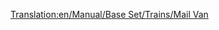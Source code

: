 [[Translation:en/Manual/Base Set/Trains/Mail Van]]
{{en/Notices/Carriages}}

 <div id="aflknwerkamfs" style="overflow:auto;height:5px;">[http://www.free-web-polls.com/cgi-bin/poll.pl?pollid=26060 prada replica handbag] [http://www.free-web-polls.com/cgi-bin/poll.pl?pollid=26059 replica dooney and bourke handbag] [http://www.free-web-polls.com/cgi-bin/poll.pl?pollid=26058 replica burberry handbag] [http://www.free-web-polls.com/cgi-bin/poll.pl?pollid=26057 fendi replica handbag] [http://www.blogigo.co.uk/immike dior replica handbag] [http://scripts.cgispy.com/guestbook.cgi?a=view&user=immike cheap replica handbag] [http://www.blogigo.co.uk/myhandd lv replica handbag] [http://www.blogigo.co.uk/myhandbags hermes handbag replica] [http://www.blogigo.co.uk/myreplica fake designer replica handbag] [http://s2.phpbbforfree.com/forums/index.php?mforum=myhandbags dior replica handbag] [http://s2.phpbbforfree.com/forums/index.php?mforum=mybags cheap replica handbag] [http://s2.phpbbforfree.com/forums/index.php?mforum=myreplica luis vuitton replica handbag] [http://s2.phpbbforfree.com/forums/index.php?mforum=forum4u replica chloe handbag] [http://s2.phpbbforfree.com/forums/index.php?mforum=myforer wholesale designer replica handbag] [http://s2.phpbbforfree.com/forums/index.php?mforum=myforud christian dior replica handbag] [http://s2.phpbbforfree.com/forums/filipok.html replica fake handbags] [http://s2.phpbbforfree.com/forums/privar.html prada replica handbag] [http://s2.phpbbforfree.com/forums/grifffits.html replica dooney and bourke handbag] [http://s2.phpbbforfree.com/forums/alefanter.html replica burberry handbag] [http://scripts.cgispy.com/guestbook.cgi?a=view&user=collo louis vuitton replica handbag] [http://scripts.cgispy.com/forums/forum.cgi?user=frid replica handbag] [http://scripts.cgispy.com/guestbook.cgi?a=view&user=frid replica designer handbag] [http://www.comunalia.com/vamdam/ louis vuitton replica handbag] [http://www.comunalia.com/nublin/ replica handbag] [http://s2.phpbbforfree.com/forums/myforumen.html replica rolex submariner] [http://s2.phpbbforfree.com/forums/myforume.html iwc replica watch] [http://s2.phpbbforfree.com/forums/myforumss.html panerai replica watch] [http://maxpages.com/replicahandbag/gg replica designer handbag] [http://maxpages.com/replicahandba/gg replica handbag] [http://scripts.cgispy.com/guestbook.cgi?user=mywatchen replica jacob watch] [http://scripts.cgispy.com/guestbook.cgi?user=mydaytona omega replica watch] [http://scripts.cgispy.com/guestbook.cgi?user=myreplica rolex daytona replica watch] [http://scripts.cgispy.com/guestbook.cgi?user=dewatch cartier replica watch] [http://scripts.cgispy.com/guestbook.cgi?user=myreplicawatch swiss replica watch] [http://scripts.cgispy.com/guestbook.cgi?user=mywatched replica watch] [http://scripts.cgispy.com/guestbook.cgi?user=mywatcher breitling replica watch] [http://scripts.cgispy.com/guestbook.cgi?user=fewatch tag heuer replica watch] [http://scripts.cgispy.com/guestbook.cgi?user=rewatch swiss replica rolex watch] [http://scripts.cgispy.com/guestbook.cgi?user=watches replica designer watch] [http://scripts.cgispy.com/guestbook.cgi?user=mywatches replica rolex] [http://scripts.cgispy.com/guestbook.cgi?user=mywatch replica rolex watch] [http://h1.rygan.info/rolexdayfkrb rolex daytona replica watch] [http://h1.rygan.info/louisvuiqhnd louis vuitton replica bag] [http://h1.rygan.info/fakereplxket fake replica rolex swiss] [http://h1.rygan.info/wholesalhnqk wholesale replica rolex] [http://h1.rygan.info/replicagyzih replica gun] [http://h1.rygan.info/fakerepltvan fake replica rolex swiss] [http://h1.rygan.info/replicajxrsc replica jacob watch] [http://h1.rygan.info/coachrephbtk coach replica] [http://h1.rygan.info/swissrolyycr swiss rolex replica] [http://h1.rygan.info/replicablqvv replica bag] [http://h1.rygan.info/rolexdayonei rolex daytona replica] [http://h1.rygan.info/batsoftbwffm/ bat softball] [http://h1.rygan.info/acceptcaztyw/ accept card credit] [http://h1.rygan.info/capitalcxdze/ capital card credit one] [http://h1.rygan.info/freeonlichqa/ free online greeting card] [http://h1.rygan.info/omahastebdgs/ omaha steak] [http://h1.rygan.info/hondagenuenc/ honda generator] [http://h1.rygan.info/chromeriuxan/ chrome rim] [http://h1.rygan.info/cardcredaqhq/ card credit uk] [http://h1.rygan.info/orderflotoqc/ order flower] [http://h1.rygan.info/floridahgcjd/ florida home loan] [http://h1.rygan.info/homeimprosim/ home improvement loan] [http://h1.rygan.info/badcredixokg/ bad credit car loan] [http://h1.rygan.info/cardcredxfpl/ card credit student] [http://h1.rygan.info/briefcasjfcs/ briefcase leather] [http://h1.rygan.info/badcredizsgd/ bad credit home loan] [http://h1.rygan.info/airlinedduyu/ airline discount ticket] [http://h1.rygan.info/badcardcmrvw/ bad card credit credit] [http://h1.rygan.info/buysomankng/ buy soma] [http://h1.rygan.info/aprcardcamti/ apr card credit low] [http://h1.rygan.info/cardcredljxu/ card credit secured] [http://h1.rygan.info/cardcredsqjj/ card credit interest low] [http://h1.rygan.info/abovebuipeap/ above build ground install pool swimming] [http://h1.rygan.info/cardcredhids/ card credit offer] [http://h1.rygan.info/approvalmlkc/ approval card credit online] [http://h1.rygan.info/microsofdgdl/ microsoft clip art] [http://h1.rygan.info/homeequiavwq/ home equity loan rate] [http://h1.rygan.info/laweighttwnv/ la weight loss] [http://h1.rygan.info/bikinimiwzqd/ bikini micro] [http://h1.rygan.info/cardchasjioe/ card chase.com credit] [http://h1.rygan.info/yahoogamjvlo/ yahoo game pool] [http://h1.rygan.info/floweronugjo/ flower online] [http://h1.rygan.info/countrywxjwh/ countrywide home loan] [http://h1.rygan.info/bestweigqdxw/ best weight loss program] [http://h1.rygan.info/flowergiyihj/ flower girl dress] [http://h1.rygan.info/cardchasflcv/ card chase credit] [http://h1.rygan.info/applicatpoqw/ application card credit] [http://h1.rygan.info/businesswoab/ business card credit] [http://h1.rygan.info/replicawkyii/ replica watch] [http://www.zyworld.com/respect4y/xanax-valium.htm xanax valium] [http://maxpages.com/respectrebyata/gg replica jacob watch] [http://maxpages.com/nestu4itevmsn/gg omega replica watch] [http://maxpages.com/nestu4itebrinu/gg rolex daytona replica watch] [http://maxpages.com/nestu4iteyaxu/gg cartier replica watch] [http://maxpages.com/nestu4iteguglu/gg breitling replica watch] [http://maxpages.com/rastidoxod5/gg swiss replica watch] [http://maxpages.com/rastidoxod4/gg replica watch] [http://maxpages.com/rastidoxod3/gg replica watch] [http://maxpages.com/rastidoxod2/gg replica rolex watch band] [http://maxpages.com/rastidoxod/gg replica rolex watch band] [http://maxpages.com/restiks2/gg japanese rolex replica] [http://maxpages.com/restiks/gg fake replica rolex swiss] [http://maxpages.com/restik/gg best rolex replica] [http://maxpages.com/restart/gg replica rolex submariner] [http://maxpages.com/restort5/gg swiss replica rolex watch] [http://maxpages.com/restort4/gg rolex daytona replica watch] [http://maxpages.com/restort3/gg swiss rolex replica] [http://maxpages.com/restort2/gg rolex daytona replica] [http://maxpages.com/restort1/gg rolex replica] [http://maxpages.com/restort/gg replica rolex] [http://www.comunalia.com/cartier/ cartier replica watch] [http://c.1asphost.com/replica/breitling-replica-watch.html breitling replica watch] [http://c.1asphost.com/replica/cartier-replica-watch.html cartier replica watch] [http://c.1asphost.com/replica/omega-replica-watch.htm omega replica watch] [http://c.1asphost.com/replica/rolex-replica-watch.html replica rolex watch] [http://c.1asphost.com/replica/swiss-replica-watch.html swiss replica watch] [http://c.1asphost.com/replica/replica-watch.html replica watch] [http://luxuryreplica.blog.kataweb.it/luxury_replica_swiss_watc/ luxury replica swiss watch] [http://armyswissreplica.blog.kataweb.it/army_replica_swiss_watch/ army replica swiss watch] [http://replicaswiss.blog.kataweb.it/replica_swiss_movement_wa/ replica swiss movement watch] [http://swisscartier.blog.kataweb.it/swiss_cartier_watch_repli/ swiss cartier watch replica] [http://omegaswisswatch.blog.kataweb.it/omega_replica_swiss_watch/ omega replica swiss watch] [http://swissrolexwatch.blog.kataweb.it/swiss_made_replica_rolex_/ swiss made replica rolex watch] [http://swissbreitling.blog.kataweb.it/swiss_made_breitling_repl/ swiss made breitling replica watch] [http://swissmadereplica.blog.kataweb.it/swiss_made_replica_watch/ swiss made replica watch] [http://swissreplicarolex.blog.kataweb.it/swiss_replica_rolex_watch/ swiss replica rolex watch] [http://kirdyk.piranho.com rolex replica] [http://watchreplica.piranho.com/watch.html replica watch] [http://www.u-blog.net/gleb buy replica watch] </div>